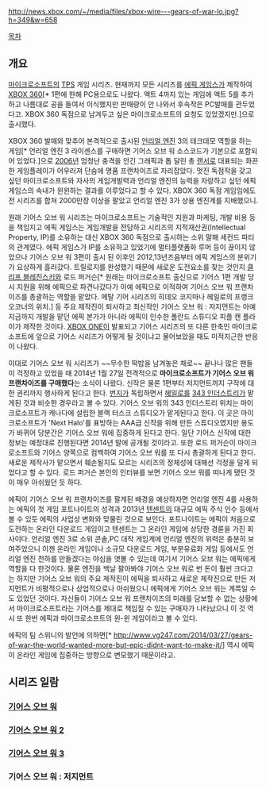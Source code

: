 http://news.xbox.com/~/media/files/xbox-wire---gears-of-war-lo.jpg?h=349&w=658

[[목차]]

== 개요 ==
[[마이크로소프트]]의 [[TPS]] 게임 시리즈. 현재까지 모든 시리즈를 [[에픽 게임스]]가 제작하여 [[XBOX 360]][* 1편에 한해 PC용으로도 나왔다. 액트 4까지 있는 게임에 액트 5를 추가하고 나름대로 공을 들여서 이식했지만 판매량이 안 나와서 후속작은 PC발매를 관두었다고. XBOX 360 독점으로 남겨두고 싶은 마이크로소프트의 요청도 있었겠지만.]으로 출시했다.

XBOX 360 발매와 맞추어 본격적으로 출시된 [[언리얼 엔진]] 3의 테크데모 역할을 하는 게임[* 언리얼 엔진 3 라이센스를 구매하면 기어스 오브 워 소스코드가 기본으로 포함되어 있었다.]으로 [[2006년]] 엄청난 충격을 안긴 그래픽과 톱 달린 총 [[랜서]]로 대표되는 화끈한 게임플레이가 어우러져 단숨에 명품 프랜차이즈로 자리잡았다. 멋진 독점작을 갖고 싶던 마이크로소프트와 자사의 게임개발력과 언리얼 엔진의 능력을 자랑하고 싶던 에픽 게임스의 속내가 윈윈하는 결과를 이루었다고 할 수 있다. XBOX 360 독점 게임임에도 전 시리즈를 합쳐 2000만장 이상을 팔았고 언리얼 엔진 3가 상용 엔진계를 지배했으니.

원래 기어스 오브 워 시리즈는 마이크로소프트는 기술적인 지원과 마케팅, 개발 비용 등을 책임지고 에픽 게임스는 게임개발을 전담하고 시리즈의 지적재산권(Intellectual Property, IP)를 소유하는 대신 XBOX 360 독점으로 출시하는 소위 말해 세컨드 파티의 관계였다. 에픽 게임스가 IP를 소유하고 있었기에 멀티플랫폼화 루머 등이 끊이지 않았으나 기어스 오브 워 3편이 출시 된 이후인 2012,13년즈음부터 에픽 게임스의 분위기가 요상하게 흘러갔다. 트릴로지를 완성했기 때문에 새로운 도전요소를 찾는 것인지 [[클리프 블레진스키]]와 로드 퍼거슨[* 원래는 마이크로소프트 출신으로 기어스 1편 개발 당시 지원을 위해 에픽으로 파견나갔다가 아예 에픽으로 이적하여 기어스 오브 워 프랜차이즈를 총괄하는 역할을 맡았다. 메탈 기어 시리즈의 히데오 코지마나 헤일로의 프랭크 오코너의 위치.] 등 주요 제작진이 퇴사하고 최신작인 기어스 오브 워 : 저지먼트는 아예 지금까지 개발을 맡던 에픽 본가가 아니라 에픽이 인수한 폴란드 스튜디오 피플 캔 플라이가 제작한 것이다. [[XBOX ONE]]이 발표되고 기어스 시리즈의 또 다른 한축인 마이크로소프트에 앞으로 기어스 시리즈가 어떻게 될 것이냐고 물어보았을 때도 미적지근한 반응이 나왔다.

이대로 기어스 오브 워 시리즈가 ~~무수한 떡밥을 남겨놓은 채로~~ 끝나나 많은 팬들이 걱정하고 있었을 때 2014년 1월 27일 전격적으로 '''마이크로소프트가 기어스 오브 워 프랜차이즈를 구매했다'''는 소식이 나왔다. 신작은 물론 1편부터 저지먼트까지 구작에 대한 권리까지 행사하게 된다고 한다. [[번지]]가 독립하면서 [[헤일로]]를 [[343 인더스트리]]가 맡게된 것과 비슷한 경우라고 볼 수 있다. 기어스 오브 워의 343 인더스트리 위치는 마이크로소프트가 캐나다에 설립한 블랙 터스크 스튜디오가 맡게된다고 한다. 이 곳은 마이크로소프트가 'Next Halo'를 표방하는 AAA급 신작을 위해 만든 스튜디오였지만 용도가 바뀌어 당분간은 기어스 오브 워에 집중하게 된다고 한다. 일단 기어스 신작에 대한 정보는 예정대로 진행된다면 2014년 말에 공개될 것이라고. 또한 로드 퍼거슨이 마이크로소프트와 기어스 양쪽으로 컴백하여 기어스 오브 워를 또 다시 총괄하게 된다고 한다. 새로운 제작사가 맡으면서 훼손될지도 모르는 시리즈의 정체성에 대해선 걱정을 덜게 되었다고 할 수 있다. 로드 퍼거슨 본인의 인터뷰를 보면 기어스 오브 워를 떠나게 됐던 것이 매우 아쉬웠던 듯 하다.

에픽이 기어스 오브 워 프랜차이즈를 팔게된 배경을 예상하자면 언리얼 엔진 4를 사용하는 에픽의 첫 게임 포트나이트의 성격과 2013년 [[텐센트]]의 대규모 에픽 주식 인수 등에서 볼 수 있듯 에픽의 사업상 변화와 맞물린 것으로 보인다. 포트나이트는 에픽이 처음으로 도전하는 온라인 다운로드 게임이고 텐센트는 그 온라인 게임에 상당한 경륜을 가진 회사이다. 언리얼 엔진 3로 소위 콘솔,PC 대작 게임계에 언리얼 엔진의 위력은 충분히 보여주었으니 이젠 온라인 게임이나 소규모 다운로드 게임, 부분유료화 게임 등에서도 언리얼 엔진 천하를 만들겠다는 야심을 엿볼 수 있는데 여기서 기어스 오브 워는 에픽에게 역할을 다 한것이다. 물론 엔진을 백날 팔아봐야 기어스 오브 워로 번 돈이 훨씬 크다고는 하지만 기어스 오브 워의 주요 제작진이 에픽을 퇴사하고 새로운 제작진으로 만든 저지먼트가 비평적으로나 상업적으로나 아쉬웠으니 에픽에게 기어스 오브 워는 계륵일 수도 있었던 것이다. 자신들이 기어스 오브 워 프랜차이즈의 미래를 담보할 수 없는 상황에서 마이크로소프트라는 기어스를 제대로 책임질 수 있는 구매자가 나타났으니 이 것 역시 또 한번 에픽과 마이크로소프트의 윈-윈 게임이라고 볼 수 있다.

에픽의 팀 스위니의 발언에 의하면[* http://www.vg247.com/2014/03/27/gears-of-war-the-world-wanted-more-but-epic-didnt-want-to-make-it/] 역시 에픽이 온라인 게임에 집중하는 방향으로 변모했기 때문이라고.

== 시리즈 일람 ==
=== [[기어스 오브 워]] ===
=== [[기어스 오브 워 2]] ===
=== [[기어스 오브 워 3]] ===
=== 기어스 오브 워 : 저지먼트 ===
